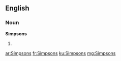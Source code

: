 ==English==

===Noun===
'''Simpsons'''

# {{plural of|[[Simpson]]}}

[[ar:Simpsons]]
[[fr:Simpsons]]
[[ku:Simpsons]]
[[mg:Simpsons]]